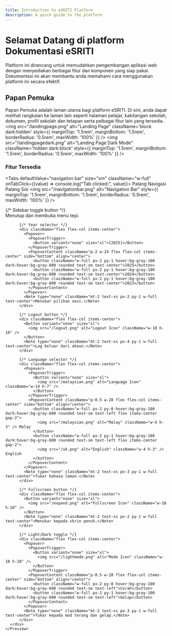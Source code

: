 ```yaml
---
title: Introduction to eSRITI Platform
description: A quick guide to the platform
---
```


# Selamat Datang di platform Dokumentasi eSRITI

Platform ini dirancang untuk memudahkan pengembangan aplikasi web dengan menyediakan berbagai fitur dan komponen yang siap pakai. Dokumentasi ini akan membantu anda memahami cara menggunakan platform ini secara efektif.

## Papan Pemuka
Papan Pemuka adalah laman utama bagi platform eSRITI. Di sini, anda dapat melihat rangkaian ke laman lain seperti halaman pelajar, kakitangan sekolah, dokumen, profil sekolah dan tetapan serta pelbagai fitur lain yang tersedia.
<img src="/landingpage.png" alt="Landing Page" className='block dark:hidden' style={{ marginTop: '1.5rem', marginBottom: '1.5rem', borderRadius: '0.5rem', maxWidth: '100%' }} />
<img src="/landingpagedark.png" alt="Landing Page Dark Mode" className='hidden dark:block' style={{ marginTop: '1.5rem', marginBottom: '1.5rem', borderRadius: '0.5rem', maxWidth: '100%' }} />


### Fitur Tersedia

<Tabs defaultValue="navigation bar" size="sm" className="w-full" onTabClick={(value) => console.log("Tab clicked:", value)}>
  <TabsList className="grid w-full md:w-[30%] grid-cols-2">
    <Tab value="navigation bar">Palang Navigasi</Tab>
    <Tab value="sidebar">Palang Sisi</Tab>
  </TabsList>
  <TabsContent value="navigation bar">
    <img src="/navigationbar.png" alt="Navigation Bar" style={{ marginTop: '1.5rem', marginBottom: '1.5rem', borderRadius: '0.5rem', maxWidth: '100%' }} />
    <Preview>
      <div className="grid grid-cols-2 sm:grid-cols-2 md:grid-cols-3 gap-x-6 gap-y-10 justify-items-center">
          {/* Sidebar toggle button */}
          <div className="flex flex-col items-center">
            <SidebarToggleButton />
            <Note type="none" className="mt-2 text-xs px-1 py-1 w-full text-center">Menutup dan membuka menu tepi.</Note>
          </div>

          {/* Year selector */}
          <div className="flex flex-col items-center">
            <Popover>
              <PopoverTrigger>
                <Button variant="none" size="xl">[2025]</Button>
              </PopoverTrigger>
              <PopoverContent className="p-2 w-24 flex flex-col items-center" side="bottom" align="center">
                <button className="w-full px-2 py-1 hover:bg-gray-100 dark:hover:bg-gray-800 rounded text-sm text-center">2025</button>
                <button className="w-full px-2 py-1 hover:bg-gray-100 dark:hover:bg-gray-800 rounded text-sm text-center">2024</button>
                <button className="w-full px-2 py-1 hover:bg-gray-100 dark:hover:bg-gray-800 rounded text-sm text-center">2023</button>
              </PopoverContent>
            </Popover>
            <Note type="none" className="mt-2 text-xs px-2 py-1 w-full text-center">Menukar pilihan sesi.</Note>
          </div>

          {/* Logout button */}
          <div className="flex flex-col items-center">
            <Button variant="none" size="xl">
              <img src="/logout.png" alt="Logout Icon" className="w-10 h-10" />
            </Button>
            <Note type="none" className="mt-2 text-xs px-4 py-1 w-full text-center">Log keluar dari akaun.</Note>
          </div>

          {/* Language selector */}
          <div className="flex flex-col items-center">
            <Popover>
              <PopoverTrigger>
                <Button variant="none" size="xl">
                  <img src="/malaysian.png" alt="Language Icon" className="w-14 h-7" />
                </Button>
              </PopoverTrigger>
              <PopoverContent className="p-0.5 w-28 flex flex-col items-center" side="bottom" align="center">
                <button className="w-full px-2 py-0 hover:bg-gray-100 dark:hover:bg-gray-600 rounded text-sm text-left flex items-center gap-2">
                  <img src="/malaysian.png" alt="Malay" className="w-4 h-3" /> Malay
                </button>
                <button className="w-full px-2 py-1 hover:bg-gray-100 dark:hover:bg-gray-600 rounded text-sm text-left flex items-center gap-2">
                  <img src="/uk.png" alt="English" className="w-4 h-3" /> English
                </button>
              </PopoverContent>
            </Popover>
            <Note type="none" className="mt-2 text-xs px-3 py-1 w-full text-center">Tukar bahasa laman.</Note>
          </div>

          {/* Fullscreen button */}
          <div className="flex flex-col items-center">
            <Button variant="none" size="xl">
              <img src="/expand.png" alt="Fullscreen Icon" className="w-10 h-10" />
            </Button>
            <Note type="none" className="mt-2 text-xs px-2 py-1 w-full text-center">Menukar kepada skrin penuh.</Note>
          </div>

          {/* Light/Dark toggle */}
          <div className="flex flex-col items-center">
            <Popover>
              <PopoverTrigger>
                <Button variant="none" size="xl">
                  <img src="/lightmode.png" alt="Mode Icon" className="w-10 h-10" />
                </Button>
              </PopoverTrigger>
              <PopoverContent className="p-0.5 w-28 flex flex-col items-center" side="bottom" align="center">
                <button className="w-full px-2 py-0 hover:bg-gray-100 dark:hover:bg-gray-600 rounded text-sm text-left">Cerah</button>
                <button className="w-full px-2 py-1 hover:bg-gray-100 dark:hover:bg-gray-600 rounded text-sm text-left">Gelap</button>
              </PopoverContent>
            </Popover>
            <Note type="none" className="mt-2 text-xs px-3 py-1 w-full text-center">Tukar kepada mod terang dan gelap.</Note>
          </div>
      </div>
    </Preview>
  </TabsContent>
</Tabs>


